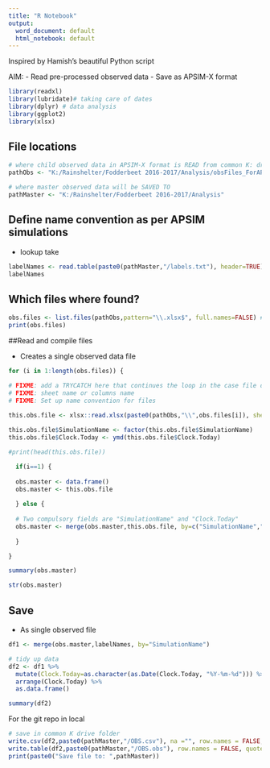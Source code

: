 ```yaml
---
title: "R Notebook"
output:
  word_document: default
  html_notebook: default
---
```


Inspired by Hamish's beautiful Python script

AIM: 
- Read pre-processed observed data
- Save as APSIM-X format
```r
library(readxl)
library(lubridate)# taking care of dates
library(dplyr) # data analysis
library(ggplot2)
library(xlsx)

```

## File locations

```r
# where child observed data in APSIM-X format is READ from common K: drive
pathObs <- "K:/Rainshelter/Fodderbeet 2016-2017/Analysis/obsFiles_ForAPSIM" 

# where master observed data will be SAVED TO
pathMaster <- "K:/Rainshelter/Fodderbeet 2016-2017/Analysis" 

```

## Define name convention as per APSIM simulations

- lookup take 

```r
labelNames <- read.table(paste0(pathMaster,"/labels.txt"), header=TRUE)
labelNames
```



## Which files where found?
```r
obs.files <- list.files(pathObs,pattern="\\.xlsx$", full.names=FALSE) # if true gets path
print(obs.files)
```

##Read and compile files

- Creates a single observed data file

```r

for (i in 1:length(obs.files)) {

# FIXME: add a TRYCATCH here that continues the loop in the case file does not comply with standard, error message with problem files
# FIXME: sheet name or columns name
# FIXME: Set up name convention for files
  
this.obs.file <- xlsx::read.xlsx(paste0(pathObs,"\\",obs.files[i]), sheetName = "OBS")  

this.obs.file$SimulationName <- factor(this.obs.file$SimulationName)
this.obs.file$Clock.Today <- ymd(this.obs.file$Clock.Today)

#print(head(this.obs.file))

  if(i==1) {
  
  obs.master <- data.frame()
  obs.master <- this.obs.file
  
  } else {
  
  # Two compulsory fields are "SimulationName" and "Clock.Today"
  obs.master <- merge(obs.master,this.obs.file, by=c("SimulationName","Clock.Today"), all=TRUE)
 
  }

}

summary(obs.master)
```

```r
str(obs.master)
```

## Save

- As single  observed file

```r

df1 <- merge(obs.master,labelNames, by="SimulationName")

# tidy up data
df2 <- df1 %>%
  mutate(Clock.Today=as.character(as.Date(Clock.Today, "%Y-%m-%d"))) %>%
  arrange(Clock.Today) %>%
  as.data.frame() 

summary(df2)
```
For the git repo in local
```r
# save in common K drive folder
write.csv(df2,paste0(pathMaster,"/OBS.csv"), na ="", row.names = FALSE, quote = FALSE)
write.table(df2,paste0(pathMaster,"/OBS.obs"), row.names = FALSE, quote = FALSE, na ="\t")
print(paste0("Save file to: ",pathMaster))
```


